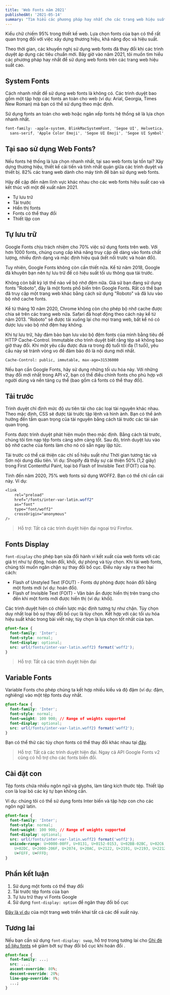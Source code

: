 ```yaml
---
title: 'Web Fonts năm 2021' 
publishedAt: '2021-05-14'
summary: "Tìm hiểu các phương pháp hay nhất cho các trang web hiệu suất cao sử dụng web fonts, được cập nhật cho năm 2021."
---
```


Kiểu chữ chiếm 95% trong thiết kế web. Lựa chọn fonts của bạn có thể rất quan trọng đối với việc xây dựng thương hiệu, khả năng đọc và hiệu suất.

Theo thời gian, các khuyến nghị sử dụng web fonts đã thay đổi khi các trình duyệt áp dụng các tiêu chuẩn mới. Bây giờ vào năm 2021, tôi muốn tìm hiểu các phương pháp hay nhất để sử dụng web fonts trên các trang web hiệu suất cao.

## System Fonts
Cách nhanh nhất để sử dụng web fonts là không có. Các trình duyệt bao gồm một tập hợp các fonts an toàn cho web (ví dụ: Arial, Georgia, Times New Roman) mà bạn có thể sử dụng theo mặc định.

Sử dụng fonts an toàn cho web hoặc ngăn xếp fonts hệ thống sẽ là lựa chọn nhanh nhất.
``` css
font-family: -apple-system, BlinkMacSystemFont, 'Segoe UI', Helvetica, Arial,
  sans-serif, 'Apple Color Emoji', 'Segoe UI Emoji', 'Segoe UI Symbol';
```
## Tại sao sử dụng Web Fonts?
Nếu fonts hệ thống là lựa chọn nhanh nhất, tại sao web fonts lại tồn tại? Xây dựng thương hiệu, thiết kế cải tiến và tính nhất quán giữa các trình duyệt và thiết bị. 82% các trang web dành cho máy tính để bàn sử dụng web fonts.

Hãy đề cập đến năm lĩnh vực khác nhau cho các web fonts hiệu suất cao và kết thúc với một đề xuất năm 2021.

- Tự lưu trữ
- Tải trước
- Hiển thị fonts
- Fonts có thể thay đổi
- Thiết lập con

## Tự lưu trữ

Google Fonts chịu trách nhiệm cho 70% việc sử dụng fonts trên web. Với hơn 1000 fonts, chúng cung cấp khả năng truy cập dễ dàng vào fonts chất lượng, nhiều định dạng và mặc định hiệu quả (kết nối trước và hoán đổi).

Tuy nhiên, Google Fonts không còn cần thiết nữa. Kể từ năm 2018, Google đã khuyên bạn nên tự lưu trữ để có hiệu suất tối ưu thông qua tải trước.

Không còn bất kỳ lợi thế nào về bộ nhớ đệm nữa. Giả sử bạn đang sử dụng fonts "Roboto", đây là một fonts phổ biến trên Google Fonts. Rất có thể bạn đã truy cập một trang web khác bằng cách sử dụng "Roboto" và đã lưu vào bộ nhớ cache fonts.

Kể từ tháng 10 năm 2020, Chrome không còn cho phép bộ nhớ cache được chia sẻ trên các trang web nữa. Safari đã hoạt động theo cách này kể từ năm 2013. "Roboto" sẽ được tải xuống lại cho mọi trang web, bất kể nó có được lưu vào bộ nhớ đệm hay không.

Khi tự lưu trữ, hãy đảm bảo bạn lưu vào bộ đệm fonts của mình bằng tiêu đề HTTP Cache-Control. Immutable cho trình duyệt biết rằng tệp sẽ không bao giờ thay đổi. Khi một yêu cầu được đưa ra trong độ tuổi tối đa (1 tuổi), yêu cầu này sẽ tránh vòng vo để đảm bảo đó là nội dung mới nhất.

```bash
Cache-Control: public, immutable, max-age=31536000
```

Nếu bạn cần Google Fonts, hãy sử dụng những tối ưu hóa này. Với những thay đổi mới nhất trong API v2, bạn có thể điều chỉnh fonts cho phù hợp với người dùng và nền tảng cụ thể (bao gồm cả fonts có thể thay đổi).

## Tải trước

Trình duyệt chỉ định mức độ ưu tiên tải cho các loại tài nguyên khác nhau. Theo mặc định, CSS sẽ được tải trước tập lệnh và hình ảnh. Bạn có thể ảnh hưởng đến tầm quan trọng của tài nguyên bằng cách tải trước các tài sản quan trọng.

Fonts được trình duyệt phát hiện muộn theo mặc định. Bằng cách tải trước, chúng tôi tìm nạp tệp fonts càng sớm càng tốt. Sau đó, trình duyệt lưu vào bộ nhớ cache của fonts làm cho nó có sẵn ngay lập tức.

Tải trước có thể cải thiện các chỉ số hiệu suất như Thời gian tương tác và Sơn nội dung đầu tiên. Ví dụ: Shopify đã thấy sự cải thiện 50% (1,2 giây) trong First Contentful Paint, loại bỏ Flash of Invisible Text (FOIT) của họ.

Tính đến năm 2020, 75% web fonts sử dụng WOFF2. Bạn có thể chỉ cần cái này. Ví dụ:

```css
<link
	rel="preload"
	href="/fonts/inter-var-latin.woff2"
	as="font"
	type="font/woff2"
	crossOrigin="anonymous"
/>
```

> Hỗ trợ: Tất cả các trình duyệt hiện đại ngoại trừ Firefox.

## Fonts Display
`font-display` cho phép bạn sửa đổi hành vi kết xuất của web fonts với các giá trị như tự động, hoán đổi, khối, dự phòng và tùy chọn. Khi tải web fonts, chúng tôi muốn ngăn chặn sự thay đổi bố cục. Điều này xảy ra theo hai cách:

- Flash of Unstyled Text (FOUT) - Fonts dự phòng được hoán đổi bằng một fonts mới (ví dụ: hoán đổi).
- Flash of Invisible Text (FOIT) - Văn bản ẩn được hiển thị trên trang cho đến khi một fonts mới được hiển thị (ví dụ: khối).

Các trình duyệt hiện có chiến lược mặc định tương tự như chặn. Tùy chọn duy nhất loại bỏ sự thay đổi bố cục là tùy chọn. Kết hợp với các tối ưu hóa hiệu suất khác trong bài viết này, tùy chọn là lựa chọn tốt nhất của bạn.

```css
@font-face {
  font-family: 'Inter';
  font-style: normal;
  font-display: optional;
  src: url(/fonts/inter-var-latin.woff2) format('woff2');
}
```
> Hỗ trợ: Tất cả các trình duyệt hiện đại

## Variable Fonts
Variable Fonts cho phép chúng ta kết hợp nhiều kiểu và độ đậm (ví dụ: đậm, nghiêng) vào một tệp fonts duy nhất.

```css
@font-face {
  font-family: 'Inter';
  font-style: normal;
  font-weight: 100 900; // Range of weights supported
  font-display: optional;
  src: url(/fonts/inter-var-latin.woff2) format('woff2');
}
```

Bạn có thể thử các tùy chọn fonts có thể thay đổi khác nhau tại [đây](https://developer.mozilla.org/en-US/docs/Web/CSS/CSS_Fonts/Variable_Fonts_Guide).

> Hỗ trợ: Tất cả các trình duyệt hiện đại. Ngay cả API Google Fonts v2 cũng có hỗ trợ cho các fonts biến đổi.

## Cài đặt con

Tệp fonts chứa nhiều ngôn ngữ và glyphs, làm tăng kích thước tệp. Thiết lập con là loại bỏ các ký tự bạn không cần.

Ví dụ: chúng tôi có thể sử dụng fonts Inter biến và tập hợp con cho các ngôn ngữ latin.

```css
@font-face {
  font-family: 'Inter';
  font-style: normal;
  font-weight: 100 900; // Range of weights supported
  font-display: optional;
  src: url(/fonts/inter-var-latin.woff2) format('woff2');
  unicode-range: U+0000-00FF, U+0131, U+0152-0153, U+02BB-02BC, U+02C6, U+02DA,
    U+02DC, U+2000-206F, U+2074, U+20AC, U+2122, U+2191, U+2193, U+2212, U+2215,
    U+FEFF, U+FFFD;
}
```
## Phần kết luận

1. Sử dụng một fonts có thể thay đổi
2. Tải trước tệp fonts của bạn
3. Tự lưu trữ thay vì Fonts Google
4. Sử dụng `font-display: option` để ngăn thay đổi bố cục

[Đây là ví dụ](https://github.com/huynhtan1808/callmetony.com) của một trang web triển khai tất cả các đề xuất này.

## Tương lai

Nếu bạn cần sử dụng `font-display: swap`, hỗ trợ trong tương lai cho [Ghi đè số liệu fonts](https://www.youtube.com/watch?t=176&v=Z6wjUOSh9Tk&feature=youtu.be) sẽ giảm bớt sự thay đổi bố cục khi hoán đổi .

```css
@font-face {
  font-family: ...;
  src: ...;
  ascent-override: 80%;
  descent-override: 20%;
  line-gap-override: 0%;
  ...;
}
```
